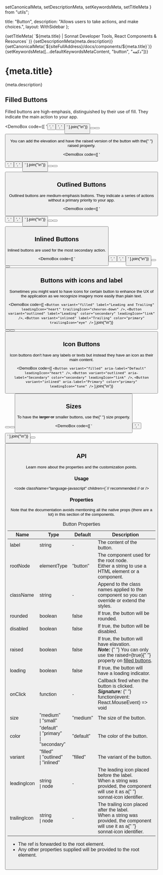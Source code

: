   setCanonicalMeta,
  setDescriptionMeta,
  setKeywordsMeta,
  setTitleMeta
} from "utils";

  title: "Button",
  description: "Allows users to take actions, and make choices.",
  layout: WithSidebar
};

<Head>
  {setTitleMeta(
    `${meta.title} | Sonnat Developer Tools, React Components & Resources`
  )}
  {setDescriptionMeta(meta.description)}
  {setCanonicalMeta(`${siteFullAddress}/docs/components/${meta.title}`)}
  {setKeywordsMeta([...defaultKeywordsMetaContent, "button", "دکمه"])}
</Head>

<h1>
  <span>{meta.title}</span>
  <AnchorButton anchorId="overview" />
  <PageEditButton href={`pages/docs/components/${meta.title}.mdx`} />
</h1>

<p>{meta.description}</p>

<h2>
  <span>Filled Buttons</span>
  <AnchorButton anchorId="filled-buttons" />
</h2>

<p>
  Filled buttons are high-emphasis, distinguished by their use of fill. They
  indicate the main action to your app.
</p>

<DemoBox
  code={[
    '<Button variant="filled" label="Default" />',
    '<Button variant="filled" label="Secondary" color="secondary" />',
    '<Button variant="filled" label="Primary" color="primary" />'
  ].join("\n")}
>
  <Button label="Default" className="demoSubject" />
  <Button label="Secondary" color="secondary" className="demoSubject" />
  <Button label="Primary" color="primary" className="demoSubject" />
</DemoBox>

<p>
  You can add the elevation and have the raised version of the button with the{" "}
  <inlineCode>raised</inlineCode> property.
</p>

<DemoBox
  code={[
    '<Button variant="filled" label="Default" raised />',
    '<Button variant="filled" label="Secondary" color="secondary" raised />',
    '<Button variant="filled" label="Primary" color="primary" raised />'
  ].join("\n")}
>
  <Button label="Default" className="demoSubject" raised />
  <Button label="Secondary" color="secondary" className="demoSubject" raised />
  <Button label="Primary" color="primary" className="demoSubject" raised />
</DemoBox>

<h2>
  <span>Outlined Buttons</span>
  <AnchorButton anchorId="outlined-buttons" />
</h2>

<p>
  Outlined buttons are medium-emphasis buttons. They indicate a series of
  actions without a primary priority to your app.
</p>

<DemoBox
  code={[
    '<Button variant="outlined" label="Default" />',
    '<Button variant="outlined" label="Secondary" color="secondary" />',
    '<Button variant="outlined" label="Primary" color="primary" />'
  ].join("\n")}
>
  <Button variant="outlined" label="Default" className="demoSubject" />
  <Button
    variant="outlined"
    label="Secondary"
    color="secondary"
    className="demoSubject"
  />
  <Button
    variant="outlined"
    label="Primary"
    color="primary"
    className="demoSubject"
  />
</DemoBox>

<h2>
  <span>Inlined Buttons</span>
  <AnchorButton anchorId="inlined-buttons" />
</h2>

<p>Inlined buttons are used for the most secondary action.</p>

<DemoBox
  code={[
    '<Button variant="inlined" label="Default" />',
    '<Button variant="inlined" label="Secondary" color="secondary" />',
    '<Button variant="inlined" label="Primary" color="primary" />'
  ].join("\n")}
>
  <Button variant="inlined" label="Default" className="demoSubject" />
  <Button
    variant="inlined"
    label="Secondary"
    color="secondary"
    className="demoSubject"
  />
  <Button
    variant="inlined"
    label="Primary"
    color="primary"
    className="demoSubject"
  />
</DemoBox>

<h2>
  <span>Buttons with icons and label</span>
  <AnchorButton anchorId="iconed-buttons" />
</h2>

<p>
  Sometimes you might want to have icons for certain button to enhance the UX of
  the application as we recognize imagery more easily than plain text.
</p>

<DemoBox
  code={[
    `<Button
  variant="filled"
  label="Leading and Trailing"
  leadingIcon="heart"
  trailingIcon="chevron-down"
/>`,
    `<Button
  variant="outlined"
  label="Leading"
  color="secondary"
  leadingIcon="link"
/>`,
    `<Button
  variant="inlined"
  label="Trailing"
  color="primary"
  trailingIcon="eye"
/>`
  ].join("\n")}
>
  <Button
    variant="filled"
    label="Leading and Trailing"
    className="demoSubject"
    leadingIcon="heart"
    trailingIcon="chevron-down"
  />
  <Button
    variant="outlined"
    label="Leading"
    color="secondary"
    leadingIcon="link"
    className="demoSubject"
  />
  <Button
    variant="inlined"
    label="Trailing"
    color="primary"
    trailingIcon="eye"
    className="demoSubject"
  />
</DemoBox>

<h2>
  <span>Icon Buttons</span>
  <AnchorButton anchorId="icon-buttons" />
</h2>

<p>
  Icon buttons don't have any labels or texts but instead they have an icon as
  their main content.
</p>

<DemoBox
  code={[
    `<Button
  variant="filled"
  aria-label="Default"
  leadingIcon="heart"
/>`,
    `<Button
  variant="outlined"
  aria-label="Secondary"
  color="secondary"
  leadingIcon="link"
/>`,
    `<Button
  variant="inlined"
  aria-label="Primary"
  color="primary"
  leadingIcon="tune"
/>`
  ].join("\n")}
>
  <Button
    variant="filled"
    aria-label="Default"
    className="demoSubject"
    leadingIcon="heart"
  />
  <Button
    variant="outlined"
    aria-label="Secondary"
    color="secondary"
    leadingIcon="link"
    className="demoSubject"
  />
  <Button
    variant="inlined"
    aria-label="Primary"
    color="primary"
    leadingIcon="tune"
    className="demoSubject"
  />
</DemoBox>

<h2>
  <span>Sizes</span>
  <AnchorButton anchorId="sizes" />
</h2>

<p>
  To have the <del>larger or</del> smaller buttons, use the{" "}
  <inlineCode>size</inlineCode> property.
</p>

<DemoBox
  code={[
    '<Button label="Small" size="small" />',
    '<Button label="Medium (default)" size="medium" />'
  ].join("\n")}
>
  <Button label="Small" size="small" className="demoSubject" />
  <Button label="Medium (default)" size="medium" className="demoSubject" />
</DemoBox>

<h2>
  <span>API</span>
  <AnchorButton anchorId="api" />
</h2>

<p>Learn more about the properties and the customization points.</p>

<h3>
  <span>Usage</span>
  <AnchorButton anchorId="usage" />
</h3>

<code
  className="language-javascript"
  children={`// recommended
// or
/>

<h3>
  <span>Properties</span>
  <AnchorButton anchorId="properties" />
</h3>

<p>
  Note that the documentation avoids mentioning all the native props (there are
  a lot) in this section of the components.
</p>

<table cols={4}>
  <caption>Button Properties</caption>
  <thead>
    <tr>
      <th>Name</th>
      <th>Type</th>
      <th>Default</th>
      <th>Description</th>
    </tr>
  </thead>
  <tbody>
    <tr>
      <td>label</td>
      <td>string</td>
      <td>-</td>
      <td>The content of the button.</td>
    </tr>
    <tr>
      <td>rootNode</td>
      <td>elementType</td>
      <td>"button"</td>
      <td>
        The component used for the root node.
        <br />
        Either a string to use a HTML element or a component.
      </td>
    </tr>
    <tr>
      <td>className</td>
      <td>string</td>
      <td>-</td>
      <td>
        Append to the class names applied to the component so you can override
        or extend the styles.
      </td>
    </tr>
    <tr>
      <td>rounded</td>
      <td>boolean</td>
      <td>false</td>
      <td>
        If <inlineCode>true</inlineCode>, the button will be rounded.
      </td>
    </tr>
    <tr>
      <td>disabled</td>
      <td>boolean</td>
      <td>false</td>
      <td>
        If <inlineCode>true</inlineCode>, the button will be disabled.
      </td>
    </tr>
    <tr>
      <td>raised</td>
      <td>boolean</td>
      <td>false</td>
      <td>
        If <inlineCode>true</inlineCode>, the button will have elavation.
        <br />
        <em>
          <strong>Note:</strong>
        </em>{" "}
        You can only use the <inlineCode>raised=&#123;true&#125;</inlineCode>{" "}
        property on <a href="#filled-buttons">filled buttons</a>.
      </td>
    </tr>
    <tr>
      <td>loading</td>
      <td>boolean</td>
      <td>false</td>
      <td>
        If <inlineCode>true</inlineCode>, the button will have a loading
        indicator.
      </td>
    </tr>
    <tr>
      <td>onClick</td>
      <td>function</td>
      <td>-</td>
      <td>
        Callback fired when the button is clicked.
        <br />
        <em>
          <strong>Signature:</strong>
        </em>{" "}
        <inlineCode>function(event: React.MouseEvent) => void</inlineCode>
      </td>
    </tr>
    <tr>
      <td>size</td>
      <td>
        "medium"
        <br />| "small"
      </td>
      <td>"medium"</td>
      <td>The size of the button.</td>
    </tr>
    <tr>
      <td>color</td>
      <td>
        "default"
        <br />
        | "primary"
        <br />| "secondary"
      </td>
      <td>"default"</td>
      <td>The color of the button.</td>
    </tr>
    <tr>
      <td>variant</td>
      <td>
        "filled"
        <br />
        | "outlined"
        <br />| "inlined"
      </td>
      <td>"filled"</td>
      <td>The variant of the button.</td>
    </tr>
    <tr>
      <td>leadingIcon</td>
      <td>
        string
        <br />| node
      </td>
      <td>-</td>
      <td>
        The leading icon placed before the label.
        <br />
        When a string was provided, the component will use it as a{" "}
        <inlineCode>sonnat-icon</inlineCode> identifier.
      </td>
    </tr>
    <tr>
      <td>trailingIcon</td>
      <td>
        string
        <br />| node
      </td>
      <td>-</td>
      <td>
        The trailing icon placed after the label.
        <br />
        When a string was provided, the component will use it as a{" "}
        <inlineCode>sonnat-icon</inlineCode> identifier.
      </td>
    </tr>
  </tbody>
  <tfoot>
    <tr>
      <td colSpan="4">
        <ul>
          <li>
            The <inlineCode>ref</inlineCode> is forwarded to the root element.
          </li>
          <li>
            Any other properties supplied will be provided to the root element.
          </li>
        </ul>
      </td>
    </tr>
  </tfoot>
</table>

